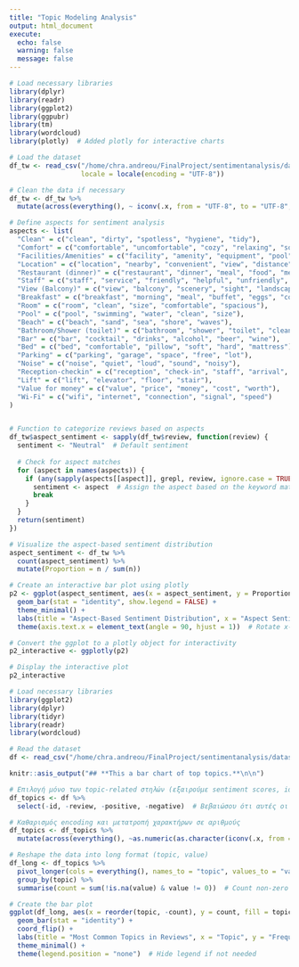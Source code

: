 ```yaml
---
title: "Topic Modeling Analysis"
output: html_document
execute:
  echo: false
  warning: false
  message: false
---
```


```r
# Load necessary libraries
library(dplyr)
library(readr)
library(ggplot2)
library(ggpubr)
library(tm)
library(wordcloud)
library(plotly)  # Added plotly for interactive charts

# Load the dataset
df_tw <- read_csv("/home/chra.andreou/FinalProject/sentimentanalysis/dataset.csv", 
                  locale = locale(encoding = "UTF-8"))

# Clean the data if necessary
df_tw <- df_tw %>%
  mutate(across(everything(), ~ iconv(.x, from = "UTF-8", to = "UTF-8", sub = "")))

# Define aspects for sentiment analysis
aspects <- list(
  "Clean" = c("clean", "dirty", "spotless", "hygiene", "tidy"),
  "Comfort" = c("comfortable", "uncomfortable", "cozy", "relaxing", "soft"),
  "Facilities/Amenities" = c("facility", "amenity", "equipment", "pool", "gym", "sauna"),
  "Location" = c("location", "nearby", "convenient", "view", "distance"),
  "Restaurant (dinner)" = c("restaurant", "dinner", "meal", "food", "menu", "taste"),
  "Staff" = c("staff", "service", "friendly", "helpful", "unfriendly", "rude"),
  "View (Balcony)" = c("view", "balcony", "scenery", "sight", "landscape"),
  "Breakfast" = c("breakfast", "morning", "meal", "buffet", "eggs", "coffee"),
  "Room" = c("room", "clean", "size", "comfortable", "spacious"),
  "Pool" = c("pool", "swimming", "water", "clean", "size"),
  "Beach" = c("beach", "sand", "sea", "shore", "waves"),
  "Bathroom/Shower (toilet)" = c("bathroom", "shower", "toilet", "clean", "bath", "sink"),
  "Bar" = c("bar", "cocktail", "drinks", "alcohol", "beer", "wine"),
  "Bed" = c("bed", "comfortable", "pillow", "soft", "hard", "mattress"),
  "Parking" = c("parking", "garage", "space", "free", "lot"),
  "Noise" = c("noise", "quiet", "loud", "sound", "noisy"),
  "Reception-checkin" = c("reception", "check-in", "staff", "arrival", "service"),
  "Lift" = c("lift", "elevator", "floor", "stair"),
  "Value for money" = c("value", "price", "money", "cost", "worth"),
  "Wi-Fi" = c("wifi", "internet", "connection", "signal", "speed")
)


# Function to categorize reviews based on aspects
df_tw$aspect_sentiment <- sapply(df_tw$review, function(review) {
  sentiment <- "Neutral"  # Default sentiment
  
  # Check for aspect matches
  for (aspect in names(aspects)) {
    if (any(sapply(aspects[[aspect]], grepl, review, ignore.case = TRUE))) {
      sentiment <- aspect  # Assign the aspect based on the keyword match
      break
    }
  }
  return(sentiment)
})

# Visualize the aspect-based sentiment distribution
aspect_sentiment <- df_tw %>%
  count(aspect_sentiment) %>%
  mutate(Proportion = n / sum(n))

# Create an interactive bar plot using plotly
p2 <- ggplot(aspect_sentiment, aes(x = aspect_sentiment, y = Proportion, fill = aspect_sentiment)) +
  geom_bar(stat = "identity", show.legend = FALSE) +
  theme_minimal() +
  labs(title = "Aspect-Based Sentiment Distribution", x = "Aspect Sentiment", y = "Proportion") +
  theme(axis.text.x = element_text(angle = 90, hjust = 1))  # Rotate x-axis labels for better readability

# Convert the ggplot to a plotly object for interactivity
p2_interactive <- ggplotly(p2)

# Display the interactive plot
p2_interactive

```


```r

# Load necessary libraries
library(ggplot2)
library(dplyr)
library(tidyr)
library(readr)
library(wordcloud)

# Read the dataset
df <- read_csv("/home/chra.andreou/FinalProject/sentimentanalysis/dataset.csv", locale = locale(encoding = "UTF-8"))

knitr::asis_output("## **This a bar chart of top topics.**\n\n")

# Επιλογή μόνο των topic-related στηλών (εξαιρούμε sentiment scores, id, review, κλπ.)
df_topics <- df %>%
  select(-id, -review, -positive, -negative)  # Βεβαιώσου ότι αυτές οι στήλες υπάρχουν!

# Καθαρισμός encoding και μετατροπή χαρακτήρων σε αριθμούς
df_topics <- df_topics %>%
  mutate(across(everything(), ~as.numeric(as.character(iconv(.x, from = "UTF-8", to = "UTF-8", sub = "NA")))))

# Reshape the data into long format (topic, value)
df_long <- df_topics %>%
  pivot_longer(cols = everything(), names_to = "topic", values_to = "value") %>%
  group_by(topic) %>%
  summarise(count = sum(!is.na(value) & value != 0))  # Count non-zero & non-NA values

# Create the bar plot
ggplot(df_long, aes(x = reorder(topic, -count), y = count, fill = topic)) +
  geom_bar(stat = "identity") +
  coord_flip() +
  labs(title = "Most Common Topics in Reviews", x = "Topic", y = "Frequency") +
  theme_minimal() +
  theme(legend.position = "none")  # Hide legend if not needed

```

